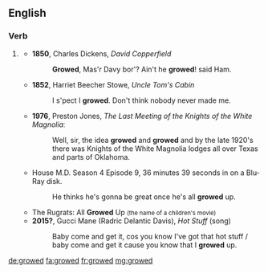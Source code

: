 ==English==

===Verb===
{{head|en|verb form}}

# {{lb|en|US|dialect|Scotland|literary|children's talk}} {{en-past of|grow}}
#* '''1850''', Charles Dickens, ''David Copperfield''
#*: '''Growed''', Mas'r Davy bor'? Ain't he '''growed'''ǃ said Ham.
#* '''1852''', Harriet Beecher Stowe, ''Uncle Tom's Cabin''
#*: I s'pect I '''growed'''. Don't think nobody never made me.
#* '''1976''', Preston Jones, ''The Last Meeting of the Knights of the White Magnolia''ː
#*: Well, sir, the idea '''growed''' and '''growed''' and by the late 1920's there was Knights of the White Magnolia lodges all over Texas and parts of Oklahoma.
#* House M.D. Season 4 Episode 9, 36 minutes 39 seconds in on a Blu-Ray disk. 
#*: He thinks he's gonna be great once he's all '''growed''' up.
#* The Rugrats: All '''Growed''' Up <small>(the name of a children's movie)</small>
#* '''2015?''', Gucci Mane (Radric Delantic Davis), ''Hot Stuff'' (song)
#*: Baby come and get it, cos you know I've got that hot stuff / baby come and get it cause you know that I '''growed''' up.

[[de:growed]]
[[fa:growed]]
[[fr:growed]]
[[mg:growed]]